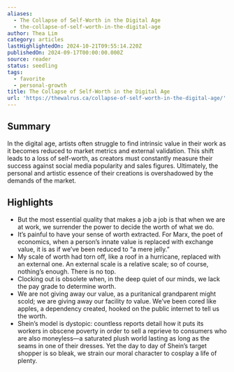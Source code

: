 ```yaml
---
aliases:
  - The Collapse of Self-Worth in the Digital Age
  - the-collapse-of-self-worth-in-the-digital-age
author: Thea Lim
category: articles
lastHighlightedOn: 2024-10-21T09:55:14.220Z
publishedOn: 2024-09-17T00:00:00.000Z
source: reader
status: seedling
tags:
  - favorite
  - personal-growth
title: The Collapse of Self-Worth in the Digital Age
url: 'https://thewalrus.ca/collapse-of-self-worth-in-the-digital-age/'
---
```

## Summary

In the digital age, artists often struggle to find intrinsic value in their work as it becomes reduced to market metrics and external validation. This shift leads to a loss of self-worth, as creators must constantly measure their success against social media popularity and sales figures. Ultimately, the personal and artistic essence of their creations is overshadowed by the demands of the market.

## Highlights

- But the most essential quality that makes a job a job is that when we are at work, we surrender the power to decide the worth of what we do.
- It’s painful to have your sense of worth extracted. For Marx, the poet of economics, when a person’s innate value is replaced with exchange value, it is as if we’ve been reduced to “a mere jelly.”
- My scale of worth had torn off, like a roof in a hurricane, replaced with an external one. An external scale is a relative scale; so of course, nothing’s enough. There is no top.
- Clocking out is obsolete when, in the deep quiet of our minds, we lack the pay grade to determine worth.
- We are not giving away our value, as a puritanical grandparent might scold; we are giving away our facility _to_ value. We’ve been cored like apples, a dependency created, hooked on the public internet to tell us the worth.
- Shein’s model is dystopic: countless reports detail how it puts its workers in obscene poverty in order to sell a reprieve to consumers who are also moneyless—a saturated plush world lasting as long as the seams in one of their dresses. Yet the day to day of Shein’s target shopper is so bleak, we strain our moral character to cosplay a life of plenty.
